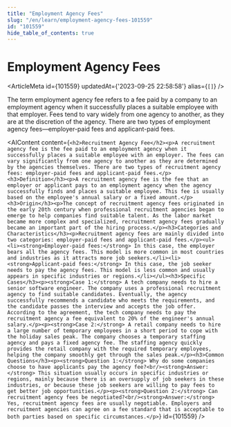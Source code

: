 ```yaml
---
title: "Employment Agency Fees"
slug: "/en/learn/employment-agency-fees-101559"
id: "101559"
hide_table_of_contents: true
---
```



# Employment Agency Fees

<ArticleMeta id={101559} updatedAt={'2023-09-25 22:58:58'} alias={`[]`} />
<div className='border-solid border-b border-t-0 my-4 border-[var(--ifm-color-gray-300)]' />

The term employment agency fee refers to a fee paid by a company to an employment agency when it successfully places a suitable employee with that employer. Fees tend to vary widely from one agency to another, as they are at the discretion of the agency. There are two types of employment agency fees—employer-paid fees and applicant-paid fees.

<AIContent content={`<h2>Recruitment Agency Fee</h2><p>A recruitment agency fee is the fee paid to an employment agency when it successfully places a suitable employee with an employer. The fees can vary significantly from one agency to another as they are determined by the agencies themselves. There are two types of recruitment agency fees: employer-paid fees and applicant-paid fees.</p><h3>Definition</h3><p>A recruitment agency fee is the fee that an employer or applicant pays to an employment agency when the agency successfully finds and places a suitable employee. This fee is usually based on the employee's annual salary or a fixed amount.</p><h3>Origin</h3><p>The concept of recruitment agency fees originated in the early 20th century when professional recruitment agencies began to emerge to help companies find suitable talent. As the labor market became more complex and specialized, recruitment agency fees gradually became an important part of the hiring process.</p><h3>Categories and Characteristics</h3><p>Recruitment agency fees are mainly divided into two categories: employer-paid fees and applicant-paid fees.</p><ul><li><strong>Employer-paid fees:</strong> In this case, the employer bears all the agency fees. This model is more common in most countries and industries as it attracts more job seekers.</li><li><strong>Applicant-paid fees:</strong> In this case, the job seeker needs to pay the agency fees. This model is less common and usually appears in specific industries or regions.</li></ul><h3>Specific Cases</h3><p><strong>Case 1:</strong> A tech company needs to hire a senior software engineer. The company uses a professional recruitment agency to find suitable candidates. Eventually, the agency successfully recommends a candidate who meets the requirements, and the candidate passes the interview and accepts the job offer. According to the agreement, the tech company needs to pay the recruitment agency a fee equivalent to 20% of the engineer's annual salary.</p><p><strong>Case 2:</strong> A retail company needs to hire a large number of temporary employees in a short period to cope with the holiday sales peak. The company chooses a temporary staffing agency and pays a fixed agency fee. The staffing agency quickly provides the retail company with the required temporary employees, helping the company smoothly get through the sales peak.</p><h3>Common Questions</h3><p><strong>Question 1:</strong> Why do some companies choose to have applicants pay the agency fee?<br/><strong>Answer:</strong> This situation usually occurs in specific industries or regions, mainly because there is an oversupply of job seekers in these industries, or because these job seekers are willing to pay fees to get better job opportunities.</p><p><strong>Question 2:</strong> Can recruitment agency fees be negotiated?<br/><strong>Answer:</strong> Yes, recruitment agency fees are usually negotiable. Employers and recruitment agencies can agree on a fee standard that is acceptable to both parties based on specific circumstances.</p>`} id={101559} />

